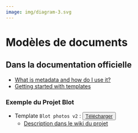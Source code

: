 ```yaml
---
image: img/diagram-3.svg
---
```


# Modèles de documents

## Dans la documentation officielle

- [What is metadata and how do I use it?](https://docs.tropy.org/before-you-begin/metadata)
- [Getting started with templates](https://docs.tropy.org/in-the-template-editor/using-templates)

### Exemple du Projet Blot

- Template `Blot photos v2` : <button>[Télécharger](BlotPhotosV2.ttp){download="BlotPhotosV2.ttp" target="_blank"}</button>
  - [Description dans le wiki du projet](https://git.univ-pau.fr/gaelannuzelt/projet-blot/-/wikis/Templates-Tropy)
